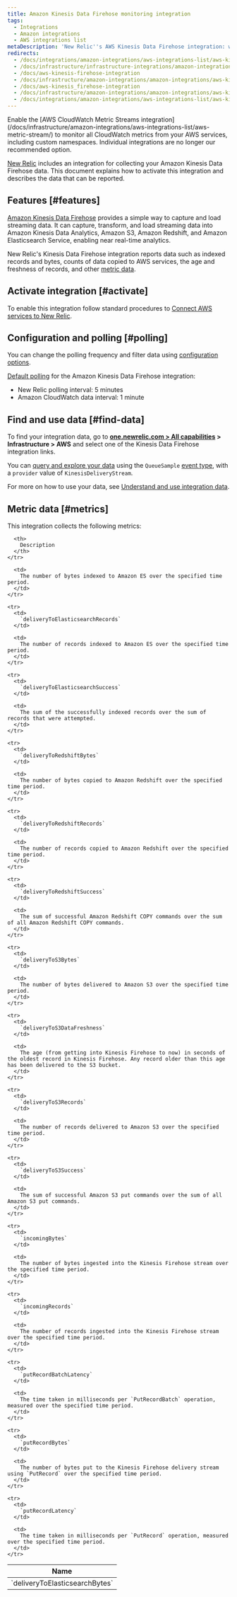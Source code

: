 ```yaml
---
title: Amazon Kinesis Data Firehose monitoring integration
tags:
  - Integrations
  - Amazon integrations
  - AWS integrations list
metaDescription: 'New Relic''s AWS Kinesis Data Firehose integration: what data it reports, and how to enable it.'
redirects:
  - /docs/integrations/amazon-integrations/aws-integrations-list/aws-kinesis-data-firehose-monitoring-integration
  - /docs/infrastructure/infrastructure-integrations/amazon-integrations/aws-kinesis-firehose-integration
  - /docs/aws-kinesis-firehose-integration
  - /docs/infrastructure/amazon-integrations/amazon-integrations/aws-kinesis-firehose-integration
  - /docs/aws-kinesis_firehose-integration
  - /docs/infrastructure/amazon-integrations/amazon-integrations/aws-kinesis-firehose-monitoring-integration
  - /docs/integrations/amazon-integrations/aws-integrations-list/aws-kinesis-firehose-monitoring-integration
---
```


<Callout variant="important">
  Enable the [AWS CloudWatch Metric Streams integration](/docs/infrastructure/amazon-integrations/aws-integrations-list/aws-metric-stream/) to monitor all CloudWatch metrics from your AWS services, including custom namespaces. Individual integrations are no longer our recommended option.
</Callout>

[New Relic](/docs/infrastructure/integrations-getting-started/getting-started/introduction-infrastructure-integrations) includes an integration for collecting your Amazon Kinesis Data Firehose data. This document explains how to activate this integration and describes the data that can be reported.

## Features [#features]

[Amazon Kinesis Data Firehose](https://aws.amazon.com/kinesis/firehose/) provides a simple way to capture and load streaming data. It can capture, transform, and load streaming data into Amazon Kinesis Data Analytics, Amazon S3, Amazon Redshift, and Amazon Elasticsearch Service, enabling near real-time analytics.

New Relic's Kinesis Data Firehose integration reports data such as indexed records and bytes, counts of data copied to AWS services, the age and freshness of records, and other [metric data](#metrics).

## Activate integration [#activate]

To enable this integration follow standard procedures to [Connect AWS services to New Relic](/docs/infrastructure/infrastructure-integrations/getting-started/connect-aws-integrations-infrastructure).

## Configuration and polling [#polling]

You can change the polling frequency and filter data using [configuration options](/docs/integrations/new-relic-integrations/getting-started/configure-polling-frequency-data-collection-cloud-integrations).

[Default polling](/docs/infrastructure/amazon-integrations/aws-integrations-list/aws-polling-intervals-infrastructure-integrations) for the Amazon Kinesis Data Firehose integration:

* New Relic polling interval: 5 minutes
* Amazon CloudWatch data interval: 1 minute

## Find and use data [#find-data]

To find your integration data, go to **[one.newrelic.com > All capabilities](https://one.newrelic.com/all-capabilities) > Infrastructure > AWS** and select one of the Kinesis Data Firehose integration links.

You can [query and explore your data](/docs/using-new-relic/data/understand-data/query-new-relic-data) using the `QueueSample` [event type](/docs/data-apis/understand-data/new-relic-data-types/#event-data), with a `provider` value of `KinesisDeliveryStream`.

For more on how to use your data, see [Understand and use integration data](/docs/infrastructure/integrations/find-use-infrastructure-integration-data).

## Metric data [#metrics]

This integration collects the following metrics:

<table>
  <thead>
    <tr>
      <th style={{ width: "315" }}>
        Name
      </th>

      <th>
        Description
      </th>
    </tr>
  </thead>

  <tbody>
    <tr>
      <td>
        `deliveryToElasticsearchBytes`
      </td>

      <td>
        The number of bytes indexed to Amazon ES over the specified time period.
      </td>
    </tr>

    <tr>
      <td>
        `deliveryToElasticsearchRecords`
      </td>

      <td>
        The number of records indexed to Amazon ES over the specified time period.
      </td>
    </tr>

    <tr>
      <td>
        `deliveryToElasticsearchSuccess`
      </td>

      <td>
        The sum of the successfully indexed records over the sum of records that were attempted.
      </td>
    </tr>

    <tr>
      <td>
        `deliveryToRedshiftBytes`
      </td>

      <td>
        The number of bytes copied to Amazon Redshift over the specified time period.
      </td>
    </tr>

    <tr>
      <td>
        `deliveryToRedshiftRecords`
      </td>

      <td>
        The number of records copied to Amazon Redshift over the specified time period.
      </td>
    </tr>

    <tr>
      <td>
        `deliveryToRedshiftSuccess`
      </td>

      <td>
        The sum of successful Amazon Redshift COPY commands over the sum of all Amazon Redshift COPY commands.
      </td>
    </tr>

    <tr>
      <td>
        `deliveryToS3Bytes`
      </td>

      <td>
        The number of bytes delivered to Amazon S3 over the specified time period.
      </td>
    </tr>

    <tr>
      <td>
        `deliveryToS3DataFreshness`
      </td>

      <td>
        The age (from getting into Kinesis Firehose to now) in seconds of the oldest record in Kinesis Firehose. Any record older than this age has been delivered to the S3 bucket.
      </td>
    </tr>

    <tr>
      <td>
        `deliveryToS3Records`
      </td>

      <td>
        The number of records delivered to Amazon S3 over the specified time period.
      </td>
    </tr>

    <tr>
      <td>
        `deliveryToS3Success`
      </td>

      <td>
        The sum of successful Amazon S3 put commands over the sum of all Amazon S3 put commands.
      </td>
    </tr>

    <tr>
      <td>
        `incomingBytes`
      </td>

      <td>
        The number of bytes ingested into the Kinesis Firehose stream over the specified time period.
      </td>
    </tr>

    <tr>
      <td>
        `incomingRecords`
      </td>

      <td>
        The number of records ingested into the Kinesis Firehose stream over the specified time period.
      </td>
    </tr>

    <tr>
      <td>
        `putRecordBatchLatency`
      </td>

      <td>
        The time taken in milliseconds per `PutRecordBatch` operation, measured over the specified time period.
      </td>
    </tr>

    <tr>
      <td>
        `putRecordBytes`
      </td>

      <td>
        The number of bytes put to the Kinesis Firehose delivery stream using `PutRecord` over the specified time period.
      </td>
    </tr>

    <tr>
      <td>
        `putRecordLatency`
      </td>

      <td>
        The time taken in milliseconds per `PutRecord` operation, measured over the specified time period.
      </td>
    </tr>
  </tbody>
</table>
